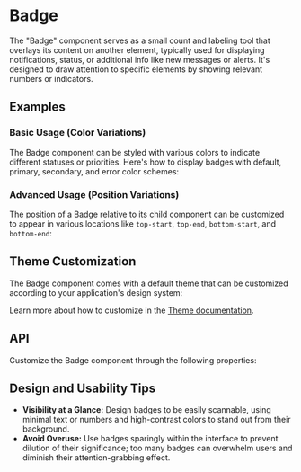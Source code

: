 
<Meta title="Docs/Components/Elements/Badge" />

# Badge
The "Badge" component serves as a small count and labeling tool that overlays its content on another element, typically used for displaying notifications, status, or additional info like new messages or alerts.
It's designed to draw attention to specific elements by showing relevant numbers or indicators.
## Examples
### Basic Usage (Color Variations)
The Badge component can be styled with various colors to indicate different statuses or priorities.
Here's how to display badges with default, primary, secondary, and error color schemes:
<Canvas sourceState="shown" of={BadgeStories.Colors} />

### Advanced Usage (Position Variations)
The position of a Badge relative to its child component can be customized to appear in various locations like `top-start`, `top-end`, `bottom-start`, and `bottom-end`:
<Canvas of={BadgeStories.Positions} />

## Theme Customization
The Badge component comes with a default theme that can be customized according to your application's design system:

<ThemeRender theme={badgeTheme} />

Learn more about how to customize in the [Theme documentation](?path=/docs/docs-theme-getting-started--docs).

## API
Customize the Badge component through the following properties:
<ArgTypes of={Badge} />

## Design and Usability Tips

- **Visibility at a Glance:** Design badges to be easily scannable, using minimal text or numbers and high-contrast colors to stand out from their background.
- **Avoid Overuse:** Use badges sparingly within the interface to prevent dilution of their significance; too many badges can overwhelm users and diminish their attention-grabbing effect.
